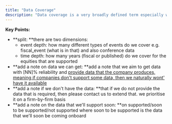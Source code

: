 ```yaml
---
title: "Data Coverage"
description: "Data coverage is a very broadly defined term especially when there is a wide array of data that is not regulatory yet important. Below is a categorisation of the data that we currently track"
---
```


**Key Points:**

- **split: **there are two dimensions:
  - event depth: how many different types of events do we cover e.g. fiscal_event (what is in that) and also conference data
  - time depth: how many years (fiscal or published) do we cover for the equities that are supported
- **add a note on data we can get: **add a note that we aim to get data with [NN]% reliability and <u>provide data that the company produces, meaning if companies don't support some data, then we naturally wont' have it available</u>
- **add a note if we don't have the data: **that if we do not provide the data that is required, then please contact us to extend that. we prioritise it on a firm-by-firm basis
- **add a note on the data that we'll support soon: **on supported/soon to be supported/not supported where soon to be supported is the data that we'll soon be coming onboard
